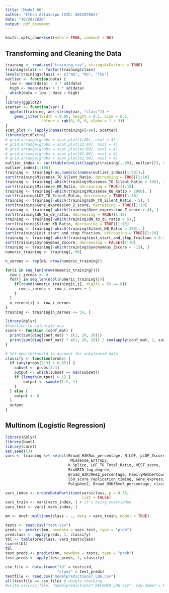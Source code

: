 ```yaml
---
title: "Model #6"
author: 'Ethan Allavarpu (UID: 405287603)'
date: "10/28/2020"
output: pdf_document
---
```


```r
knitr::opts_chunk$set(echo = TRUE, comment = NA)
```

## Transforming and Cleaning the Data
```r
training <- read.csv("training.csv", stringsAsFactors = TRUE)
training$class <- factor(training$class)
levels(training$class) <- c("NG", "OG", "TSG")
outlier <- function(data) {
  low <- mean(data) - 3 * sd(data)
  high <- mean(data) + 3 * sd(data)
  which(data < low | data > high)
}
library(ggplot2)
scatter <- function(var) {
  ggplot(training, aes_string(var, "class")) +
    geom_jitter(width = 0.05, height = 0.1, size = 0.1,
                colour = rgb(0, 0, 0, alpha = 1 / 3))
}
scat_plot <- lapply(names(training)[-99], scatter)
library(gridExtra)
# grid.arrange(grobs = scat_plot[1:20], ncol = 4)
# grid.arrange(grobs = scat_plot[21:40], ncol = 4)
# grid.arrange(grobs = scat_plot[41:60], ncol = 4)
# grid.arrange(grobs = scat_plot[61:80], ncol = 4)
# grid.arrange(grobs = scat_plot[81:98], ncol = 4)
outlier_index <- sort(table(unlist(lapply(training[,-99], outlier))), decreasing = TRUE)
outlier_index[1:100]
training <- training[-as.numeric(names(outlier_index)[1:50]),]
sort(training$Missense_TO_Silent_Ratio, decreasing = TRUE)[1:10]
training <- training[-which(training$Missense_TO_Silent_Ratio > 100), ]
sort(training$Missense_KB_Ratio, decreasing = TRUE)[1:10]
training <- training[-which(training$Missense_KB_Ratio > 2000), ]
sort(training$LOF_TO_Silent_Ratio, decreasing = TRUE)[1:10]
training <- training[-which(training$LOF_TO_Silent_Ratio > 5), ]
sort(training$Gene_expression_Z_score, decreasing = TRUE)[1:10]
training <- training[-which(training$Gene_expression_Z_score > 4), ]
sort(training$dN_to_dS_ratio, decreasing = TRUE)[1:10]
training <- training[-which(training$dN_to_dS_ratio > 5),]
sort(training$Silent_KB_Ratio, decreasing = TRUE)[1:10]
training <- training[-which(training$Silent_KB_Ratio > 200), ]
sort(training$Lost_start_and_stop_fraction, decreasing = TRUE)[1:10]
training <- training[-which(training$Lost_start_and_stop_fraction > 0.2),]
sort(training$Synonymous_Zscore, decreasing = FALSE)[1:10]
training <- training[-which(training$Synonymous_Zscore < -15), ]
numeric_training <- training[,-99]

n_zeroes <- rep(NA, nrow(numeric_training))

for(i in seq_len(nrow(numeric_training))){
  row_i_zeroes <- 0
  for(j in seq_len(ncol(numeric_training))){
    if(round(numeric_training[i,j], digits = 5) == 0){
      row_i_zeroes <- row_i_zeroes + 1
    }
  }
  n_zeroes[i] <- row_i_zeroes
}
training <- training[n_zeroes <= 50, ]
```


```r
library(dplyr)
#function to calculate wca
score <- function (conf_mat) {
  print(sum(diag(conf_mat) * c(1, 20, 20)))
  print(sum(diag(conf_mat) * c(1, 20, 20)) / sum(apply(conf_mat, 2, sum) * c(1, 20, 20)))
}

# Set new threshold to account for unbalanced data
classify <- function(probs) {
  if (any(probs[2:3] > 0.05)) {
    subset <- probs[2:3]
    output <- which(subset == max(subset))
    if (length(output) > 1) {
        output <- sample(1:2, 1)
    }
  } else {
    output <- 0
  }
  output
}
```

\pagebreak

## Multinom (Logistic Regression)

```r
library(dplyr)
library(boot)
library(caret)
set.seed(43)
vars <- training %>% select(Broad_H3K9ac_percentage, N_LOF, pLOF_Zscore,
                             Missense_Entropy,
                            N_Splice, LOF_TO_Total_Ratio, VEST_score,
                            BioGRID_log_degree,
                            Broad_H3K79me2_percentage, FamilyMemberCount,
                            S50_score_replication_timing, Gene_expression_Z_score,
                            Polyphen2, Broad_H3K36me3_percentage, class)

vars_index <- createDataPartition(vars$class, p = 0.76, 
                                  list = FALSE)
vars_train <- vars[vars_index, ] # it's being overridden
vars_test <- vars[-vars_index, ]

mn <- nnet::multinom(class ~ ., data = vars_train, model = TRUE)

tests <- read.csv("test.csv")
preds <- predict(mn, newdata = vars_test, type = "prob")
predclass <- apply(preds, 1, classify)
tbl <- table(predclass, vars_test$class)
score(tbl)
tbl
test_preds <- predict(mn, newdata = tests, type = "prob")
test_preds <- apply(test_preds, 1, classify)
```


```r
csv_file <- data.frame("id" = tests$id,
                       "class" = test_preds)
testfile <- read.csv("modelpredictions7_LOG.csv")
all(testfile == csv_file) # double checking
#write.csv(csv_file, "modelpredictions7_REFINED_LOG.csv", row.names = FALSE)
```

